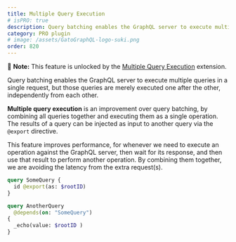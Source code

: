 ```yaml
---
title: Multiple Query Execution
# isPRO: true
description: Query batching enables the GraphQL server to execute multiple queries in a single request, but those queries are merely executed one after the other, independently from each other.
category: PRO plugin
# image: /assets/GatoGraphQL-logo-suki.png
order: 820
---
```


📣 **Note:** This feature is unlocked by the [Multiple Query Execution](/extensions/multiple-query-execution/) extension.

Query batching enables the GraphQL server to execute multiple queries in a single request, but those queries are merely executed one after the other, independently from each other.

**Multiple query execution** is an improvement over query batching, by combining all queries together and executing them as a single operation. The results of a query can be injected as input to another query via the `@export` directive.

This feature improves performance, for whenever we need to execute an operation against the GraphQL server, then wait for its response, and then use that result to perform another operation. By combining them together, we are avoiding the latency from the extra request(s).

```graphql
query SomeQuery {
  id @export(as: $rootID)
}

query AnotherQuery
  @depends(on: "SomeQuery")
{
  _echo(value: $rootID )
}
```
